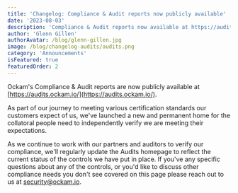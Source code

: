 ```yaml
---
title: 'Changelog: Compliance & Audit reports now publicly available'
date: '2023-08-03'
description: 'Compliance & Audit reports now available at https://audits.ockam.io/'
author: 'Glenn Gillen'
authorAvatar: /blog/glenn-gillen.jpg
image: /blog/changelog-audits/audits.png
category: 'Announcements'
isFeatured: true
featuredOrder: 2
---
```


Ockam's Compliance &amp; Audit reports are now publicly available at 
[https://audits.ockam.io/](https://audits.ockam.io/).

As part of our journey to meeting various certification standards our customers
expect of us, we've launched a new and permanent home for the collatoral people
need to independently verify we are meeting their expectations. 

As we continue to work with our partners and auditors to verify our compliance,
we'll regularly update the Audits homepage to reflect the current status of the
controls we have put in place. If you've any specific questions about any of 
the controls, or you'd like to discuss other compliance needs you don't see 
covered on this page please reach out to us at [security@ockam.io](mailto:security@ockam.io).